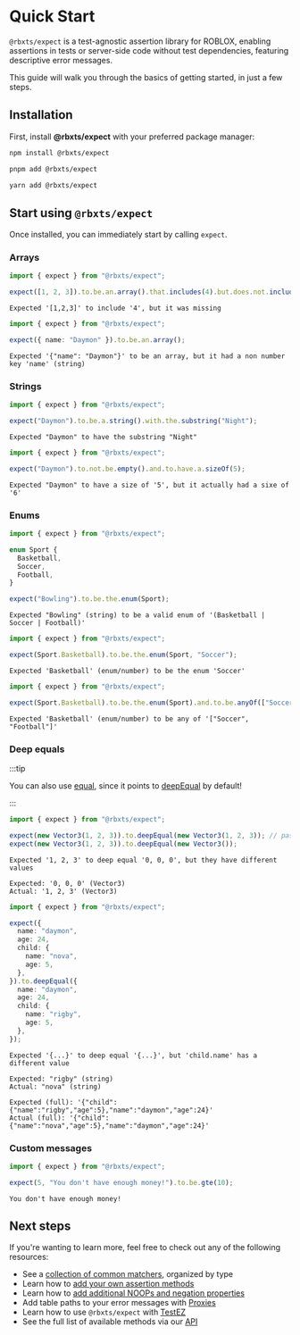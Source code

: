 
# Quick Start

`@rbxts/expect` is a test-agnostic assertion library for ROBLOX, enabling assertions in tests or server-side code
without test dependencies, featuring descriptive error messages.

This guide will walk you through the basics of getting started, in just a few steps.

## Installation

First, install **@rbxts/expect** with your preferred package manager:

<Tabs>
<TabItem value="npm" default>

```bash title="Terminal"
npm install @rbxts/expect
```

</TabItem>
<TabItem value="pnpm">

```bash title="Terminal"
pnpm add @rbxts/expect
```

</TabItem>
<TabItem value="yarn">

```bash title="Terminal"
yarn add @rbxts/expect
```

</TabItem>
</Tabs>

## Start using `@rbxts/expect`

Once installed, you can immediately start by calling `expect`.

### Arrays

```ts
import { expect } from "@rbxts/expect";

expect([1, 2, 3]).to.be.an.array().that.includes(4).but.does.not.include(5);
```

```logs title="Console"
Expected '[1,2,3]' to include '4', but it was missing
```

```ts
import { expect } from "@rbxts/expect";

expect({ name: "Daymon" }).to.be.an.array();
```

```logs title="Console"
Expected '{"name": "Daymon"}' to be an array, but it had a non number key 'name' (string)
```

### Strings

```ts
import { expect } from "@rbxts/expect";

expect("Daymon").to.be.a.string().with.the.substring("Night");
```

```logs title="Console"
Expected "Daymon" to have the substring "Night"
```

```ts
import { expect } from "@rbxts/expect";

expect("Daymon").to.not.be.empty().and.to.have.a.sizeOf(5);
```

```logs title="Console"
Expected "Daymon" to have a size of '5', but it actually had a sixe of '6'
```

### Enums

```ts
import { expect } from "@rbxts/expect";

enum Sport {
  Basketball,
  Soccer,
  Football,
}

expect("Bowling").to.be.the.enum(Sport);
```

```logs title="Console"
Expected "Bowling" (string) to be a valid enum of '(Basketball | Soccer | Football)'
```

```ts
import { expect } from "@rbxts/expect";

expect(Sport.Basketball).to.be.the.enum(Sport, "Soccer");
```

```logs title="Console"
Expected 'Basketball' (enum/number) to be the enum 'Soccer'
```

```ts
import { expect } from "@rbxts/expect";

expect(Sport.Basketball).to.be.the.enum(Sport).and.to.be.anyOf(["Soccer", "Football"]);
```

```logs title="Console"
Expected 'Basketball' (enum/number) to be any of '["Soccer", "Football"]'
```

### Deep equals

:::tip

You can also use [equal](/docs/api/expect.assertion.equal.md), since it points to
[deepEqual](/docs/api/expect.assertion.deepequal.md) by default!

:::

```ts
import { expect } from "@rbxts/expect";

expect(new Vector3(1, 2, 3)).to.deepEqual(new Vector3(1, 2, 3)); // pass!
expect(new Vector3(1, 2, 3)).to.deepEqual(new Vector3());
```

```logs title="Console"
Expected '1, 2, 3' to deep equal '0, 0, 0', but they have different values

Expected: '0, 0, 0' (Vector3)
Actual: '1, 2, 3' (Vector3)
```

```ts
import { expect } from "@rbxts/expect";

expect({
  name: "daymon",
  age: 24,
  child: {
    name: "nova",
    age: 5,
  },
}).to.deepEqual({
  name: "daymon",
  age: 24,
  child: {
    name: "rigby",
    age: 5,
  },
});
```

```logs title="Console"
Expected '{...}' to deep equal '{...}', but 'child.name' has a different value

Expected: "rigby" (string)
Actual: "nova" (string)

Expected (full): '{"child":{"name":"rigby","age":5},"name":"daymon","age":24}'
Actual (full): '{"child":{"name":"nova","age":5},"name":"daymon","age":24}'
```

### Custom messages

```ts
import { expect } from "@rbxts/expect";

expect(5, "You don't have enough money!").to.be.gte(10);
```

```logs title="Console"
You don't have enough money!
```

## Next steps

If you're wanting to learn more, feel free to check out any of the following resources:

- See a [collection of common matchers](category/matchers), organized by type
- Learn how to [add your own assertion methods](./extension-guides/custom-methods)
- Learn how to [add additional NOOPs and negation properties](./extension-guides/custom-properties)
- Add table paths to your error messages with [Proxies](usage-guide#proxies)
- Learn how to use `@rbxts/expect` with [TestEZ](using-with-testez)
- See the full list of available methods via our [API](api)
